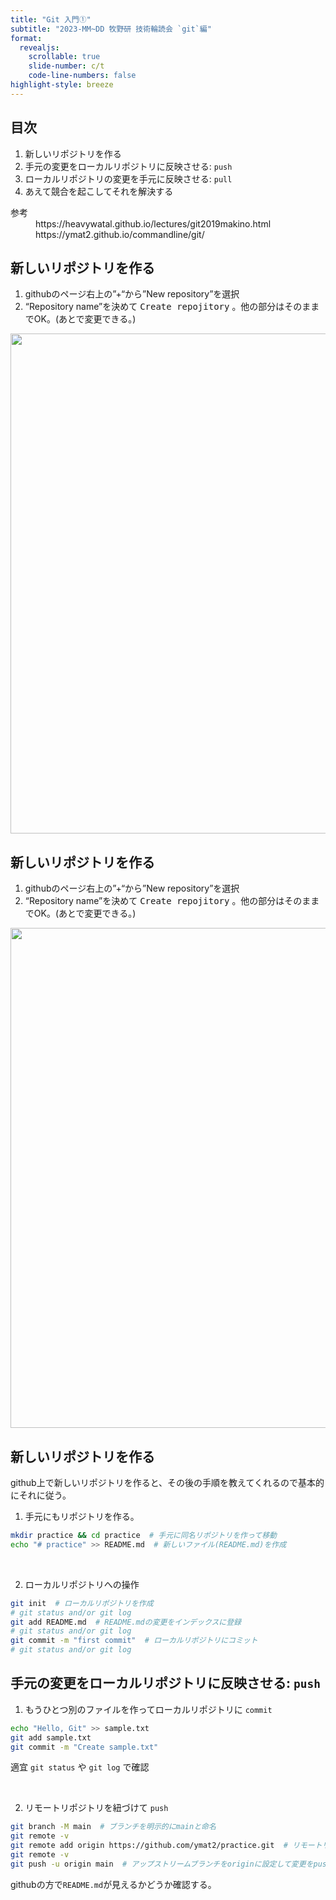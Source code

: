 ```yaml
---
title: "Git 入門①"
subtitle: "2023-MM~DD 牧野研 技術輪読会 `git`編"
format:
  revealjs:
    scrollable: true
    slide-number: c/t
    code-line-numbers: false
highlight-style: breeze
---
```


## 目次

1. 新しいリポジトリを作る
2. 手元の変更をローカルリポジトリに反映させる: `push`
3. ローカルリポジトリの変更を手元に反映させる: `pull`
4. あえて競合を起こしてそれを解決する

参考
: https://heavywatal.github.io/lectures/git2019makino.html
: https://ymat2.github.io/commandline/git/


## 新しいリポジトリを作る
1. githubのページ右上の"+"から"New repository"を選択
2. "Repository name"を決めて <kbd>Create repojitory</kbd> 。他の部分はそのままでOK。(あとで変更できる。)

![](image/create_new_repository.png){width="800"}


## 新しいリポジトリを作る
1. githubのページ右上の"+"から"New repository"を選択
2. "Repository name"を決めて <kbd>Create repojitory</kbd> 。他の部分はそのままでOK。(あとで変更できる。)

![](image/name_new_repository.png){width="800"}


## 新しいリポジトリを作る
github上で新しいリポジトリを作ると、その後の手順を教えてくれるので基本的にそれに従う。

1. 手元にもリポジトリを作る。
```bash
mkdir practice && cd practice  # 手元に同名リポジトリを作って移動
echo "# practice" >> README.md  # 新しいファイル(README.md)を作成
```
<br>

2. ローカルリポジトリへの操作
```bash
git init  # ローカルリポジトリを作成
# git status and/or git log
git add README.md  # README.mdの変更をインデックスに登録
# git status and/or git log
git commit -m "first commit"  # ローカルリポジトリにコミット
# git status and/or git log
```

## 手元の変更をローカルリポジトリに反映させる: `push`

1. もうひとつ別のファイルを作ってローカルリポジトリに `commit`
```bash
echo "Hello, Git" >> sample.txt
git add sample.txt
git commit -m "Create sample.txt"
```

適宜 `git status` や `git log` で確認

<br>

2. リモートリポジトリを紐づけて `push`
```bash
git branch -M main  # ブランチを明示的にmainと命名
git remote -v
git remote add origin https://github.com/ymat2/practice.git  # リモートリポジトリをoriginと命名して紐づける
git remote -v
git push -u origin main  # アップストリームブランチをoriginに設定して変更をpush
```

githubの方で`README.md`が見えるかどうか確認する。

